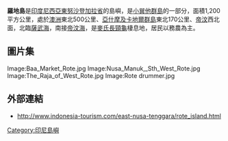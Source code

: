 {{Infobox islands|name=Rote Island|location=[[东南亚|东南亚]]|country_admin_divisions=[[東努沙登加拉省|東努沙登加拉省]]|country_admin_divisions_title=省
|country=[[印度尼西亚|印度尼西亚]]|timezone1=[[印度尼西亚标准时间|印度尼西亚标准时间]]|utc_offset1=+08:00|image map=Rote Island en.png|| pushpin_map = Indonesia  
|image name=Rote (Island) 123.05527E 10.71620S.png|image caption=Satellite photo of Rote.
|country_admin_divisions_1=[[罗地-恩道县|罗地-恩道县]]|country_admin_divisions_title_1=Regency}}

'''羅地島'''是[[印度尼西亞|印度尼西亞]][[東努沙登加拉省|東努沙登加拉省]]的島嶼，是[[小巽他群島|小巽他群島]]的一部分，面積1,200平方公里，處於[[澳洲|澳洲]]東北500公里、[[亞什摩及卡地爾群島|亞什摩及卡地爾群島]]東北170公里、[[帝汶|帝汶]]西北面，北臨[[薩武海|薩武海]]，南接[[帝汶海|帝汶海]]，是[[麥氏長頸龜|麥氏長頸龜]]棲息地，居民以務農為主。

==圖片集==
<gallery> 
Image:Baa_Market_Rote.jpg
Image:Nusa_Manuk,_Sth_West_Rote.jpg
Image:The_Raja_of_West_Rote.jpg
Image:Rote drummer.jpg
</gallery>

==外部連結==
* http://www.indonesia-tourism.com/east-nusa-tenggara/rote_island.html {{Wayback|url=http://www.indonesia-tourism.com/east-nusa-tenggara/rote_island.html |date=20200223184557 }}

{{coord|10|28|S|123|23|E|display=title|region:ID_type:isle_source:dewiki}}

[[Category:印尼島嶼|Category:印尼島嶼]]

{{Indonesia-geo-stub}}